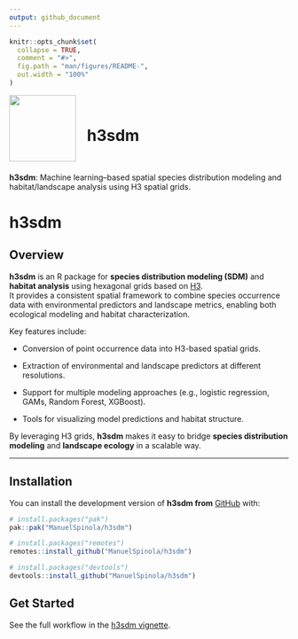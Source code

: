 ```yaml
---
output: github_document
---
```


<!-- README.md is generated from README.Rmd. Please edit that file -->

```r
knitr::opts_chunk$set(
  collapse = TRUE,
  comment = "#>",
  fig.path = "man/figures/README-",
  out.width = "100%"
)
```


![](man/figures/h3sdm_logo_a.png){width=120px style="float:left; margin-right:20px;"}

<br>

# h3sdm

<br>

**h3sdm**: Machine learning–based spatial species distribution modeling and habitat/landscape analysis using H3 spatial grids.


# h3sdm

## Overview

**h3sdm** is an R package for **species distribution modeling (SDM)** and **habitat analysis** using hexagonal grids based on [H3](https://h3geo.org/).  
It provides a consistent spatial framework to combine species occurrence data with environmental predictors and landscape metrics, enabling both ecological modeling and habitat characterization.

Key features include:  

- Conversion of point occurrence data into H3-based spatial grids.  
- Extraction of environmental and landscape predictors at different resolutions.  

- Support for multiple modeling approaches (e.g., logistic regression, GAMs, Random Forest, XGBoost).  

- Tools for visualizing model predictions and habitat structure.  

By leveraging H3 grids, **h3sdm** makes it easy to bridge **species distribution modeling** and **landscape ecology** in a scalable way.

---

## Installation

You can install the development version of **h3sdm from** [GitHub](https://github.com/) with:

```r
# install.packages("pak")
pak::pak("ManuelSpinola/h3sdm")
```

```r
# install.packages("remotes")
remotes::install_github("ManuelSpinola/h3sdm")
```

```r
# install.packages("devtools")
devtools::install_github("ManuelSpinola/h3sdm")
```



## Get Started

See the full workflow in the [h3sdm vignette](https://manuelspinola.github.io/h3sdm/articles/workflow.html).



